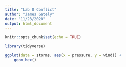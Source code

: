 ```yaml
---
title: "Lab 8 Conflict"
author: "James Gately"
date: "11/23/2020"
output: html_document
---
```


```r
knitr::opts_chunk$set(echo = TRUE)

library(tidyverse)

```

```r
ggplot(data = storms, aes(x = pressure, y = wind)) +
    geom_hex()
  
```

